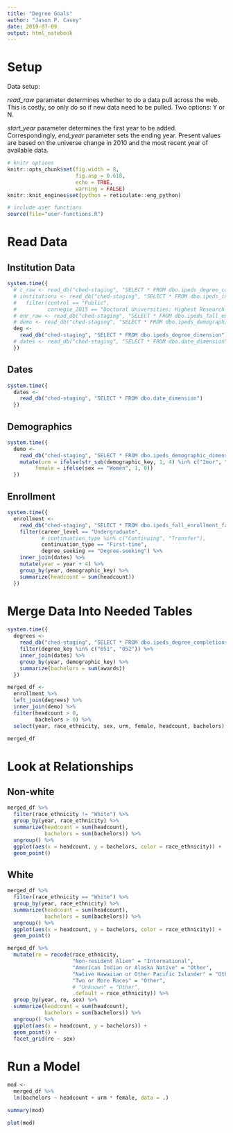 ```yaml
---
title: "Degree Goals"
author: "Jason P. Casey"
date: 2019-07-09
output: html_notebook
---
```


# Setup

Data setup:

_read_raw_ parameter determines whether to do a data pull across the web.  This is costly, so only do so if new data need to be pulled.  Two options: Y or N.

_start_year_ parameter determines the first year to be added.  Correspondingly,
_end_year_ parameter sets the ending year.  Present values are based on the universe change in 2010 and the most recent year of available data.

```r
# knitr options
knitr::opts_chunk$set(fig.width = 8,
                      fig.asp = 0.618,
                      echo = TRUE,
                      warning = FALSE)
knitr::knit_engines$set(python = reticulate::eng_python)

# include user functions
source(file="user-functions.R")

```

# Read Data

## Institution Data

```r
system.time({
  # c_raw <- read_db("ched-staging", "SELECT * FROM dbo.ipeds_degree_completions_fact")
  # institutions <- read_db("ched-staging", "SELECT * FROM dbo.ipeds_institution_dimension") %>%
  #   filter(control == "Public",
  #          carnegie_2015 == "Doctoral Universities: Highest Research Activity")
  # enr_raw <- read_db("ched-staging", "SELECT * FROM dbo.ipeds_fall_enrollment_fact WHERE headcount > 0")
  # demo <- read_db("ched-staging", "SELECT * FROM dbo.ipeds_demographic_dimension")
  deg <- 
    read_db("ched-staging", "SELECT * FROM dbo.ipeds_degree_dimension")
  # dates <- read_db("ched-staging", "SELECT * FROM dbo.date_dimension")
  })
```

## Dates

```r
system.time({
  dates <- 
    read_db("ched-staging", "SELECT * FROM dbo.date_dimension")
  })
```

## Demographics

```r
system.time({
  demo <- 
    read_db("ched-staging", "SELECT * FROM dbo.ipeds_demographic_dimension") %>%
    mutate(urm = ifelse(str_sub(demographic_key, 1, 4) %in% c("2mor", "aian", "bkaa", "hisp", "nhpi"), 1, 0),
         female = ifelse(sex == "Women", 1, 0))
  })
```

## Enrollment

```r
system.time({
  enrollment <- 
    read_db("ched-staging", "SELECT * FROM dbo.ipeds_fall_enrollment_fact WHERE unitid = 181464") %>%
    filter(career_level == "Undergraduate",
           # continuation_type %in% c("Continuing", "Transfer"),
           continuation_type == "First-time",
           degree_seeking == "Degree-seeking") %>%
    inner_join(dates) %>%
    mutate(year = year + 4) %>%
    group_by(year, demographic_key) %>%
    summarize(headcount = sum(headcount))
  })

```

# Merge Data Into Needed Tables

```r
system.time({
  degrees <- 
    read_db("ched-staging", "SELECT * FROM dbo.ipeds_degree_completions_fact WHERE unitid = 181464") %>%
    filter(degree_key %in% c("051", "052")) %>%
    inner_join(dates) %>%
    group_by(year, demographic_key) %>%
    summarize(bachelors = sum(awards))
  })

```

```r
merged_df <-
  enrollment %>%
  left_join(degrees) %>%
  inner_join(demo) %>%
  filter(headcount > 0,
         bachelors > 0) %>%
  select(year, race_ethnicity, sex, urm, female, headcount, bachelors)

merged_df
```

# Look at Relationships

## Non-white

```r
merged_df %>%
  filter(race_ethnicity != "White") %>%
  group_by(year, race_ethnicity) %>%
  summarize(headcount = sum(headcount),
            bachelors = sum(bachelors)) %>%
  ungroup() %>%
  ggplot(aes(x = headcount, y = bachelors, color = race_ethnicity)) +
  geom_point()
```

## White

```r
merged_df %>%
  filter(race_ethnicity == "White") %>%
  group_by(year, race_ethnicity) %>%
  summarize(headcount = sum(headcount),
            bachelors = sum(bachelors)) %>%
  ungroup() %>%
  ggplot(aes(x = headcount, y = bachelors, color = race_ethnicity)) +
  geom_point()
```

```r
merged_df %>%
  mutate(re = recode(race_ethnicity,
                     "Non-resident Alien" = "International",
                     "American Indian or Alaska Native" = "Other",
                     "Native Hawaiian or Other Pacific Islander" = "Other",
                     "Two or More Races" = "Other",
                     # "Unknown" = "Other",
                     .default = race_ethnicity)) %>%
  group_by(year, re, sex) %>%
  summarize(headcount = sum(headcount),
            bachelors = sum(bachelors)) %>%
  ungroup() %>%
  ggplot(aes(x = headcount, y = bachelors)) +
  geom_point() +
  facet_grid(re ~ sex)

```

# Run a Model

```r
mod <- 
  merged_df %>%
  lm(bachelors ~ headcount + urm * female, data = .)

summary(mod)
```

```r
plot(mod)
```

